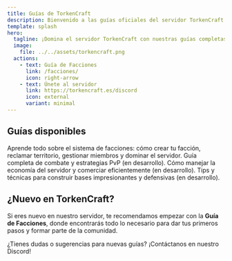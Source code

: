 ```yaml
---
title: Guías de TorkenCraft
description: Bienvenido a las guías oficiales del servidor TorkenCraft de Minecraft.
template: splash
hero:
  tagline: ¡Domina el servidor TorkenCraft con nuestras guías completas!
  image:
    file: ../../assets/torkencraft.png
  actions:
    - text: Guía de Facciones
      link: /facciones/
      icon: right-arrow
    - text: Únete al servidor
      link: https://torkencraft.es/discord
      icon: external
      variant: minimal
---
```


## Guías disponibles

<CardGrid stagger>
	<Card title="Facciones" icon="random">
		Aprende todo sobre el sistema de facciones: cómo crear tu facción, reclamar territorio, gestionar miembros y dominar el servidor.
	</Card>
	<Card title="Próximamente: PvP" icon="rocket">
		Guía completa de combate y estrategias PvP (en desarrollo).
	</Card>
	<Card title="Próximamente: Economía" icon="trophy">
		Cómo manejar la economía del servidor y comerciar eficientemente (en desarrollo).
	</Card>
	<Card title="Próximamente: Construcción" icon="puzzle">
		Tips y técnicas para construir bases impresionantes y defensivas (en desarrollo).
	</Card>
</CardGrid>

## ¿Nuevo en TorkenCraft?

Si eres nuevo en nuestro servidor, te recomendamos empezar con la **Guía de Facciones**, donde encontrarás todo lo necesario para dar tus primeros pasos y formar parte de la comunidad.

¿Tienes dudas o sugerencias para nuevas guías? ¡Contáctanos en nuestro Discord!